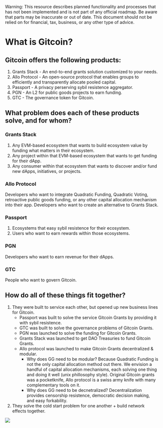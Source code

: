 
<Callout type="warning">
  Warning: This resource describes planned functionality and processes that has
  not been implemented and is not part of any official roadmap. Be aware that parts may be inaccurate or out of
  date.  This document should not be relied on for financial, tax, business, or any other type of advice.
</Callout>

# What is Gitcoin?

## Gitcoin offers the following products:

1. Grants Stack - An end-to-end grants solution customized to your needs.
2. Allo Protocol -  An open-source protocol that enables groups to efficiently and transparently allocate pooled capital.
3. Passport - A privacy perserving sybil resistence aggregator.
4. PGN - An L2 for public goods projects to earn funding.
5. GTC - The governance token for Gitcoin.

## What problem does each of these products solve, and for whom?

### Grants Stack

1. Any EVM-based ecosystem that wants to build ecosystem value by funding what matters in their ecosystem.
2. Any project within that EVM-based ecosystem that wants to get funding for their dApp.
3. Any consumer within that ecosystem that wants to discover and/or fund new dApps, initiatives, or projects.

### Allo Protocol

Developers who want to integrate Quadratic Funding, Quadratic Voting, retroactive public goods funding, or any other capital allocation mechanism into their app.
Developers who want to create an alternative to Grants Stack.


### Passport

1. Ecosystems that easy sybil resistence for their ecosystem.
2. Users who want to earn rewards within those ecosystems.

### PGN

Developers who want to earn revenue for their dApps.

### GTC

People who want to govern Gitcoin.

## How do all of these things fit together?  

1. They were built to service each other, but opened up new business lines for Gitcoin.
    - Passport was built to solve the service Gitcoin Grants by providing it with sybil resistence.
    - GTC was built to solve the governance problems of Gitcoin Grants.
    - PGN was launched to solve the funding for Gitcoin Grants.
    - Grants Stack was launched to get DAO Treasuries to fund Gitcoin Grants.
    - Allo protocol was launched to make Gitcoin Grants decentralized & modular.
        - Why does GG need to be modular?  Because Quadratic Funding is not the only capital allocation method out there.  We envision a handful of capital allocation mechanisms, each solving one thing and doing it well (unix phillosophy style).  Original Gitcoin grants was a pocketknife, Allo protocol is a swiss army knife with many complementary tools on it.
        - Why does GG need to be decnetralized?  Decentralization provides censorship resistence, democratic decision making, and easy forkability.
2. They solve the cold start problem for one another + build network effects together.

[![](./img/nfx.gif)](https://ncase.me/loopy/v1.1/?data=[[[12,370,305,0,%22dao%2520treasuries%22,5],[20,814,307,0,%22passport%22,0],[21,575,305,0,%22More%2520grants%2520GMV%22,4],[22,476,445,0,%22Ecosytem%2520Value%22,4],[23,821,454,0,%22Gitcoin%2520funding%2520%22,3],[24,351,152,0,%22PGN%22,5]],[[12,21,32,1,0],[21,22,52,1,0],[22,12,37,1,0],[21,23,8,1,0],[21,20,5,1,0],[20,20,126,1,64],[21,21,98,1,44],[24,21,38,1,0],[21,24,-3,1,0]],[],24%5D)


